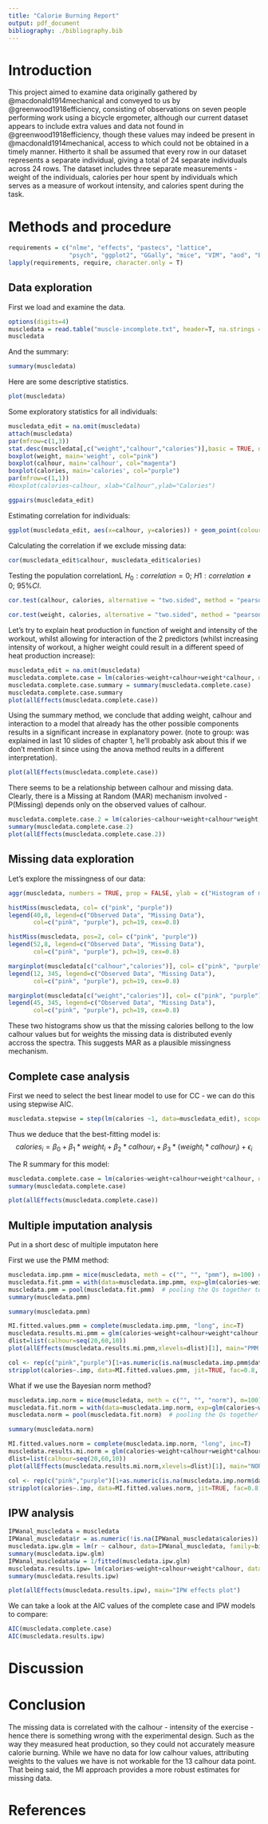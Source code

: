 ```yaml
---
title: "Calorie Burning Report"
output: pdf_document
bibliography: ./bibliography.bib
---
```


# Introduction

This project aimed to examine data originally gathered by @macdonald1914mechanical and conveyed to us by @greenwood1918efficiency, consisting of observations on seven people performing work using a bicycle ergometer, although our current dataset appears to include extra values and data not found in @greenwood1918efficiency, though these values may indeed be present in @macdonald1914mechanical, access to which could not be obtained in a timely manner. Hitherto it shall be assumed that every row in our dataset represents a separate individual, giving a total of 24 separate individuals across 24 rows. The dataset includes three separate measurements - weight of the individuals, calories per hour spent by individuals which serves as a measure of workout intensity, and calories spent during the task.

# Methods and procedure

```r
requirements = c("nlme", "effects", "pastecs", "lattice", 
                 "psych", "ggplot2", "GGally", "mice", "VIM", "aod", "BaM", "lme4", "ipw")
lapply(requirements, require, character.only = T)
```

## Data exploration
First we load and examine the data.
```r
options(digits=4)
muscledata = read.table("muscle-incomplete.txt", header=T, na.strings = "NA")
muscledata
```

And the summary:

```r
summary(muscledata)
```

Here are some descriptive statistics.

```r
plot(muscledata)
```

Some exploratory statistics for all individuals:

```r
muscledata_edit = na.omit(muscledata)
attach(muscledata)
par(mfrow=c(1,3))
stat.desc(muscledata[,c("weight","calhour","calories")],basic = TRUE, desc = TRUE)
boxplot(weight, main='weight', col="pink")
boxplot(calhour, main='calhour', col="magenta")
boxplot(calories, main='calories', col="purple")
par(mfrow=c(1,1))
#boxplot(calories~calhour, xlab="Calhour",ylab="Calories")
```

```r
ggpairs(muscledata_edit)
```

Estimating correlation for individuals:

```r
ggplot(muscledata_edit, aes(x=calhour, y=calories)) + geom_point(colour="magenta") + geom_smooth(colour="purple", method="lm") + ggtitle("calhour vs. calories")
```

Calculating the correlation if we exclude missing data:

```r
cor(muscledata_edit$calhour, muscledata_edit$calories)
```

Testing the population correlationL $H_0:correlation=0$; $H1:correlation \neq 0;$ $95\%CI$.

```r
cor.test(calhour, calories, alternative = "two.sided", method = "pearson")
```

```r
cor.test(weight, calories, alternative = "two.sided", method = "pearson")
```




Let's try to explain heat production in function of weight and intensity of the workout, whilst allowing for interaction of the 2 predictors (whilst increasing intensity of workout, a higher weight could result in a different speed of heat production increase):
```r
muscledata_edit = na.omit(muscledata)
muscledata.complete.case = lm(calories~weight+calhour+weight*calhour, data=muscledata_edit)
muscledata.complete.case.summary = summary(muscledata.complete.case)
muscledata.complete.case.summary
plot(allEffects(muscledata.complete.case))
```

Using the summary method, we conclude that adding weight, calhour and interaction to a model that already has the other possible components results in a significant increase in explanatory power. (note to group: was explained in last 10 slides of chapter 1, he'll probably ask about this if we don't mention it since using the anova method reults in a different interpretation).



```r
plot(allEffects(muscledata.complete.case))
```

There seems to be a relationship between calhour and missing data. Clearly, there is a Missing at Random (MAR) mechanism involved - P(Missing) depends only on the observed values of calhour.

```r
muscledata.complete.case.2 = lm(calories~calhour+weight+calhour*weight, data=muscledata_edit)
summary(muscledata.complete.case.2)
plot(allEffects(muscledata.complete.case.2))
```


## Missing data exploration

Let's explore the missingness of our data:

```r
aggr(muscledata, numbers = TRUE, prop = FALSE, ylab = c("Histogram of missing data", "Pattern"), col= c("pink", "purple"))

histMiss(muscledata, col= c("pink", "purple"))
legend(40,8, legend=c("Observed Data", "Missing Data"),
       col=c("pink", "purple"), pch=19, cex=0.8)

histMiss(muscledata, pos=2, col= c("pink", "purple"))
legend(52,8, legend=c("Observed Data", "Missing Data"),
       col=c("pink", "purple"), pch=19, cex=0.8)

marginplot(muscledata[c("calhour","calories")], col= c("pink", "purple"))
legend(12, 345, legend=c("Observed Data", "Missing Data"),
       col=c("pink", "purple"), pch=19, cex=0.8)

marginplot(muscledata[c("weight","calories")], col= c("pink", "purple"))
legend(45, 345, legend=c("Observed Data", "Missing Data"),
       col=c("pink", "purple"), pch=19, cex=0.8)
```

These two histograms show us that the missing calories bellong to the low calhour values but for weights the missing data is distributed evenly accross the spectra. This suggests MAR as a plausible missingness mechanism.

## Complete case analysis

First we need to select the best linear model to use for CC - we can do this using stepwise AIC.

```r
muscledata.stepwise = step(lm(calories ~1, data=muscledata_edit), scope=~weight+calhour+weight*calhour, direction="both")
```

Thus we deduce that the best-fitting model is:
$$
calories_i = \beta_0 + \beta_1*weight_i + \beta_2*calhour_i + \beta_3*(weight_i*calhour_i) + \epsilon_i
$$

The R summary for this model:

```r
muscledata.complete.case = lm(calories~weight+calhour+weight*calhour, data=muscledata_edit)
summary(muscledata.complete.case)
```

```r
plot(allEffects(muscledata.complete.case))
```


## Multiple imputation analysis

Put in a short desc of multiple imputaton here

First we use the PMM method:

```r
muscledata.imp.pmm = mice(muscledata, meth = c("", "", "pmm"), m=100) # imputation of different values, 100 different complete datasets
muscledata.fit.pmm = with(data=muscledata.imp.pmm, exp=glm(calories~weight+calhour+weight*calhour))  # analysis, creating a Q for each imputed dataset
muscledata.pmm = pool(muscledata.fit.pmm)  # pooling the Qs together to create one estimate Q mean. if Q are approx normally distributed, we calculate mean over all Q and sum the within and between imputation variance using Rubins method
summary(muscledata.pmm)
```

```r
summary(muscledata.pmm)
```



```r
MI.fitted.values.pmm = complete(muscledata.imp.pmm, "long", inc=T)
muscledata.results.mi.pmm = glm(calories~weight+calhour+weight*calhour, data=MI.fitted.values.pmm)
dlist=list(calhour=seq(20,60,10))
plot(allEffects(muscledata.results.mi.pmm,xlevels=dlist)[1], main="PMM effects plot")
```

```r
col <- rep(c("pink","purple")[1+as.numeric(is.na(muscledata.imp.pmm$data$calories))],101)
stripplot(calories~.imp, data=MI.fitted.values.pmm, jit=TRUE, fac=0.8, col=col, pch=20, cex=1.4, xlab="Imputation number", main="Original data vs. generated data (PMM)")
```
What if we use the Bayesian norm method?

```r
muscledata.imp.norm = mice(muscledata, meth = c("", "", "norm"), m=100) # imputation of different values, 100 different complete datasets
muscledata.fit.norm = with(data=muscledata.imp.norm, exp=glm(calories~weight+calhour+weight*calhour))  # analysis, creating a Q for each imputed dataset
muscledata.norm = pool(muscledata.fit.norm)  # pooling the Qs together to create one estimate Q mean. if Q are approx normally distributed, we calculate mean over all Q and sum the within and between imputation variance using Rubins method
```

```r
summary(muscledata.norm)
```


```r
MI.fitted.values.norm = complete(muscledata.imp.norm, "long", inc=T)
muscledata.results.mi.norm = glm(calories~weight+calhour+weight*calhour, data=MI.fitted.values.norm)
dlist=list(calhour=seq(20,60,10))
plot(allEffects(muscledata.results.mi.norm,xlevels=dlist)[1], main="NORM effects plot")
```

```r
col <- rep(c("pink","purple")[1+as.numeric(is.na(muscledata.imp.norm$data$calories))],101)
stripplot(calories~.imp, data=MI.fitted.values.norm, jit=TRUE, fac=0.8, col=col, pch=20, cex=1.4, xlab="Imputation number", main="Original data vs. generated data (NORM)")
```

## IPW analysis


```r
IPWanal_muscledata = muscledata
IPWanal_muscledata$r = as.numeric(!is.na(IPWanal_muscledata$calories))
muscledata.ipw.glm = lm(r ~ calhour, data=IPWanal_muscledata, family=binomial)
summary(muscledata.ipw.glm)
IPWanal_muscledata$w = 1/fitted(muscledata.ipw.glm)
muscledata.results.ipw= lm(calories~weight+calhour+weight*calhour, data=IPWanal_muscledata, weights=muscledata$w)
summary(muscledata.results.ipw)
```

```r
plot(allEffects(muscledata.results.ipw), main="IPW effects plot")
```

We can take a look at the AIC values of the complete case and IPW models to compare:

```r
AIC(muscledata.complete.case)
AIC(muscledata.results.ipw)
```
 


# Discussion



# Conclusion

The missing data is correlated with the calhour - intensity of the exercise - hence there is something wrong with the experimental design. Such as the way they measured heat production, so they could not accurately measure calorie burning. While we have no data for low calhour values, attributing weights to the values we have is not workable for the 13 calhour data point. That being said, the MI approach provides a more robust estimates for missing data.

# References

